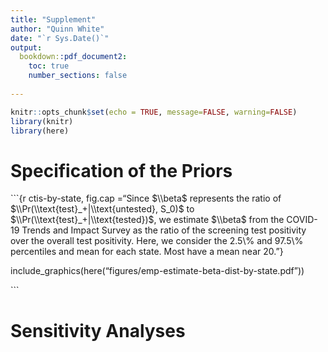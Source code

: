 ```yaml
---
title: "Supplement"
author: "Quinn White"
date: "`r Sys.Date()`"
output:
  bookdown::pdf_document2:
    toc: true
    number_sections: false
  
---
```



```r
knitr::opts_chunk$set(echo = TRUE, message=FALSE, warning=FALSE)
library(knitr)
library(here)

```


# Specification of the Priors


```{r ctis-by-state, fig.cap ="Since $\\beta$ represents the ratio of $\\Pr(\\text{test}_+|\\text{untested}, S_0)$ to $\\Pr(\\text{test}_+|\\text{tested})$, we estimate $\\beta$ from the COVID-19 Trends and Impact Survey as the ratio of the screening test positivity over the overall test positivity. Here, we consider the 2.5\\% and 97.5\\% percentiles and mean for each state. Most have a mean near $20%$."}

include_graphics(here("figures/emp-estimate-beta-dist-by-state.pdf"))

```


# Sensitivity Analyses 

